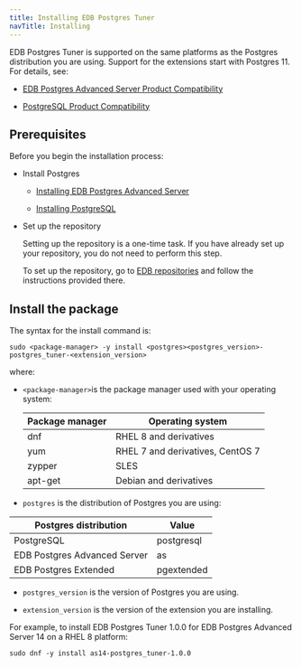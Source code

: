 ```yaml
---
title: Installing EDB Postgres Tuner 
navTitle: Installing
---
```


EDB Postgres Tuner is supported on the same platforms as the Postgres distribution you are using. Support for the extensions start with Postgres 11. For details, see:
- [EDB Postgres Advanced Server Product Compatibility](https://www.enterprisedb.com/platform-compatibility#epas)

- [PostgreSQL Product Compatibility](https://www.enterprisedb.com/resources/platform-compatibility#pg)

## Prerequisites

Before you begin the installation process:

- Install Postgres
  - [Installing EDB Postgres Advanced Server](/epas/latest/epas_inst_linux/installing_epas_using_edb_repository/)

  - [Installing PostgreSQL](https://www.postgresql.org/download/) 

- Set up the repository

  Setting up the repository is a one-time task. If you have already set up your repository, you do not need to perform this step.

  To set up the repository, go to [EDB repositories](https://www.enterprisedb.com/repos-downloads) and follow the instructions provided there.



## Install the package

The syntax for the install command is:

```shell
sudo <package-manager> -y install <postgres><postgres_version>-postgres_tuner-<extension_version>
```

where: 
- `<package-manager>`is the package manager used with your operating system:

  | Package manager |             Operating system     |
  | --------------- | -------------------------------- |
  | dnf             | RHEL 8 and derivatives           |
  | yum             | RHEL 7 and derivatives, CentOS 7 |
  | zypper          | SLES                             |
  | apt-get         | Debian and derivatives           |

- `postgres` is the distribution of Postgres you are using:

 |    Postgres distribution     |   Value    |
 | ---------------------------- | ---------- |
 | PostgreSQL                   | postgresql |
 | EDB Postgres Advanced Server | as         |
 | EDB Postgres Extended        | pgextended |

- `postgres_version` is the version of Postgres you are using.

- `extension_version` is the version of the extension you are installing. 

For example, to install EDB Postgres Tuner 1.0.0 for EDB Postgres Advanced Server 14 on a RHEL 8 platform:

```
sudo dnf -y install as14-postgres_tuner-1.0.0
```

